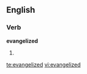 
==English==

===Verb===
'''evangelized'''

# {{past of|[[evangelize]]}}

[[te:evangelized]]
[[vi:evangelized]]